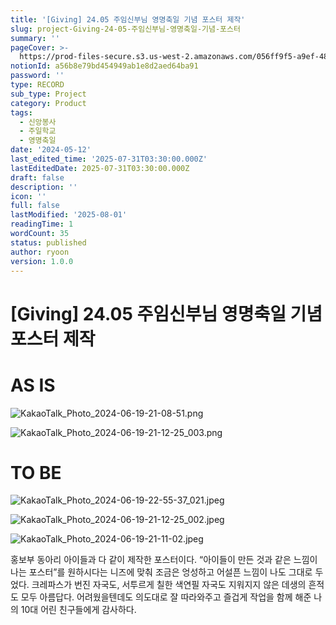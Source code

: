 ```yaml
---
title: '[Giving] 24.05 주임신부님 영명축일 기념 포스터 제작'
slug: project-Giving-24-05-주임신부님-영명축일-기념-포스터
summary: ''
pageCover: >-
  https://prod-files-secure.s3.us-west-2.amazonaws.com/056ff9f5-a9ef-486f-8acb-9eef51d06a2d/3b1de4af-582d-4821-a343-f95b3afe5a00/KakaoTalk_Photo_2024-06-19-21-11-02.jpeg?X-Amz-Algorithm=AWS4-HMAC-SHA256&X-Amz-Content-Sha256=UNSIGNED-PAYLOAD&X-Amz-Credential=ASIAZI2LB4662MZRNC5M%2F20250801%2Fus-west-2%2Fs3%2Faws4_request&X-Amz-Date=20250801T015235Z&X-Amz-Expires=3600&X-Amz-Security-Token=IQoJb3JpZ2luX2VjELr%2F%2F%2F%2F%2F%2F%2F%2F%2F%2FwEaCXVzLXdlc3QtMiJHMEUCIAJfeofs4E2d8qckL6dUt3m4mlhxMupsoc7MfE%2F9c%2BHFAiEAw%2FW09bD2OH0t0PU5rQ7REFZJXleFqurbuM%2FHnnZXd6cqiAQI4%2F%2F%2F%2F%2F%2F%2F%2F%2F%2F%2FARAAGgw2Mzc0MjMxODM4MDUiDMLklh%2Fa%2BHyIeLGuJyrcA%2BrfSgAxXU1XhHD4hfDHIQrvWLji9xllqGnK%2BniwxQrUELaHZhSX6yBVaPaZF9mqlAMl6dNNGqeT0cdlrTzFEFti10YlAPBeiikUDIj5qbwMjO2ryxGxc77MA7MDZECpm8Tn0XCNyDLs3hGEcuAy6koxUju4DC1O4vESYadS176bzG2H27Rt2M1LtCJsIwPc3Cyd21H%2FaoXo9jXXveThXrnLo%2FA%2FJc63Vqxp9P%2BG9kHfY8CPqUI9uLoKvSDW6o3ChXmGX6llbMKhw2SIGkid%2FK5OYQZ4%2FMGu4HJdCzFPYGAF23NNmNRwhQOROqMSQr3UfY1VHRj%2FLcjHgAfpAGQPNNDqMapK%2B%2FZSTIA9r65WKHumyHdr%2ByYkpmqN59Gz8RtK7Yd2y%2FF7AGSkE%2FoGgfONfhYR6yhhya77cAyfPKGMJzBJVhrlGj30wn20t%2FEub3N5HyhWmJ%2B0H9s5ufHfDOknAVOc34mV%2BQGs7cb9hRwIFmN9VLxbc6VX%2BLeQP4AzJyLkgSdZTwBP3qvXRYP6BdTPI6m2f7uXp1ZaVOkT561YuUlJIF5KDvqLC82iYm6U689boVfGcOZLTsB%2BTtECCj3SezRDBgdWH6vmIv9IQKtiH7KHSqn86p3MEy4%2F%2BQrnMO2xsMQGOqUBujPSufrZ5CqFGrxd8itWPGeZuXnHvE28P9KrmJOZvy%2BD4kvYX%2FphJuWB6MdWyduhE9ZZVsqgj2PDAETOzGDLYCC2ZTiOdvwwSm%2FAzUTPwhSVI4eOsghT7eoMLgx4lq0hcn%2B9LVPbS5IbjcViPgx137cqYI8%2BXs6%2FvwvlGPRAMc%2BE3q0P%2BZfFcpN07ZVlNl2mQAQaeHhEitpEG%2BKFy%2BC3xt%2Bac%2BOE&X-Amz-Signature=a21838666178b865654baed3f0084bf2991c5810bda46c7973afe6344dc61496&X-Amz-SignedHeaders=host&x-amz-checksum-mode=ENABLED&x-id=GetObject
notionId: a56b8e79bd454949ab1e8d2aed64ba91
password: ''
type: RECORD
sub_type: Project
category: Product
tags:
  - 신앙봉사
  - 주일학교
  - 영명축일
date: '2024-05-12'
last_edited_time: '2025-07-31T03:30:00.000Z'
lastEditedDate: 2025-07-31T03:30:00.000Z
draft: false
description: ''
icon: ''
full: false
lastModified: '2025-08-01'
readingTime: 1
wordCount: 35
status: published
author: ryoon
version: 1.0.0
---
```

# [Giving] 24.05 주임신부님 영명축일 기념 포스터 제작


# AS IS


![KakaoTalk_Photo_2024-06-19-21-08-51.png](https://prod-files-secure.s3.us-west-2.amazonaws.com/056ff9f5-a9ef-486f-8acb-9eef51d06a2d/ee6f14c2-d7d8-4a40-be49-403dfae94456/KakaoTalk_Photo_2024-06-19-21-08-51.png?X-Amz-Algorithm=AWS4-HMAC-SHA256&X-Amz-Content-Sha256=UNSIGNED-PAYLOAD&X-Amz-Credential=ASIAZI2LB4667PEZWVSJ%2F20250801%2Fus-west-2%2Fs3%2Faws4_request&X-Amz-Date=20250801T015307Z&X-Amz-Expires=3600&X-Amz-Security-Token=IQoJb3JpZ2luX2VjELr%2F%2F%2F%2F%2F%2F%2F%2F%2F%2FwEaCXVzLXdlc3QtMiJHMEUCIQD62wvj24W5v26MguMSzGRhitliO9aI%2BnZfBl4cih%2BRFQIgEvTtgehr1HU09Br178%2BoDcS3dd10ZFsWVBbfM0Dh1vsqiAQI4%2F%2F%2F%2F%2F%2F%2F%2F%2F%2F%2FARAAGgw2Mzc0MjMxODM4MDUiDMbQE8o%2B%2FTCaCHgzcyrcA5Ziyd042M%2F0KUdpD4SXPKw0DKdpWxD%2F2ub1XaNEYcQOWpFeeO%2FgkgWj99LjP31jiT%2BNmJaGeS%2B3Bf0jn%2FYfYAvJhpZtdadoMUC7bnHxsMuPwkzbu6q5o0q2KGO4UHERcQmbTajB6J4pUjO9VNNWMTrIikuACaRo6hbQJErebr0MApBriwLBpWXca0FWlzQjCcQUMGtsKUsxr8QPkvDI8XJGRrwy8q8p7YGG0ZA2Wm4AmNtjG6MqI87ZgDmM6IYgq70qPMbaaTfEPx%2Fu3ct5UTpGmRtgEpcKYno5jRNoav4JC%2BIF30FdcciFkpjnK1pJ8FNbom6FLQT15hIVujJAfSzrXz6imOsGyT8Y2LSUENAt6BHKjko8HM8QysVK1AH%2B7MsxmFTPwM88YqETLAkeOv458iO7P%2Fe3NRWTJnq9n3QureUgWl3e3Q9D6b5c%2Bs8otzrToP5mH6XRDfhwdLObterHVwRsTUiPbBoiYcKdkMozHA6MGZvbRBSIRwzJcLW1%2FzlsShC0idjJxmM1SbQd9ny0pdcmkzguP%2FINVw3O0yAPw8%2BVWG%2BB2UM2RVk8ktXAp7tCfF5zGxals54Azl9kq30CtnqAqEMfapp5CHzWuZEQu%2BJazwq8wYVIXvhZMOKxsMQGOqUBgZcom3Haxheq5vvOq39aEx5cwWwrQyXkj4RciDsZEfjeLeD4sIqOrD5QpT0%2BVZu914rCwfJVjhZyoyfpUNrFkiD%2BtMdzt%2BxAcnps%2BrzDMfgRmhtgwoD8jngirF3jRNQDBahmKWlDcWiWecUK1WbemjWeeAdlApMxdTrBuiSjF%2BuQjhD1tHwlD6DLY3EfT%2BcsX7KY1dV53txd5D4dW%2FkpyTXcnGvi&X-Amz-Signature=e8e99252064b23fb10e6d7c018d690e63ffa781e86c7c8fc4d9cf86112276482&X-Amz-SignedHeaders=host&x-amz-checksum-mode=ENABLED&x-id=GetObject)


![KakaoTalk_Photo_2024-06-19-21-12-25_003.png](https://prod-files-secure.s3.us-west-2.amazonaws.com/056ff9f5-a9ef-486f-8acb-9eef51d06a2d/6ca6a6d2-49ae-4c79-8dba-9885cf24fa32/KakaoTalk_Photo_2024-06-19-21-12-25_003.png?X-Amz-Algorithm=AWS4-HMAC-SHA256&X-Amz-Content-Sha256=UNSIGNED-PAYLOAD&X-Amz-Credential=ASIAZI2LB466XAD7GKAZ%2F20250801%2Fus-west-2%2Fs3%2Faws4_request&X-Amz-Date=20250801T015307Z&X-Amz-Expires=3600&X-Amz-Security-Token=IQoJb3JpZ2luX2VjELr%2F%2F%2F%2F%2F%2F%2F%2F%2F%2FwEaCXVzLXdlc3QtMiJHMEUCIQCzgMLCtH8Q%2FcVNnFrE7CJp%2FZlvKIc3%2BtHlxbL%2F1EKY6wIgVWNtM6y%2FOr75AsjhK6cQ8HwU7creYpe2hIlNVwkqhxsqiAQI4%2F%2F%2F%2F%2F%2F%2F%2F%2F%2F%2FARAAGgw2Mzc0MjMxODM4MDUiDECjK03XQxQLsGo9KyrcA4hplA5S0nMMVzEMtncIdA8%2BVHonsCw6QNv5QnpyGlXwT7lPreHnb1nBt%2BkrbyqolFCzmFGoUd4sb2hR8%2FUt2VB7TXzFrhbmboAfuDxQ4Jt7Pc1BGqGx%2BcNe%2FC1TN97%2B80x0w%2FkoM6TTGXxJHrSRd%2FnOFI2pSYU2J7fHg4Nms02NRe4pUE0GuvxhyW61cVElp3FOZ7%2B9jaPycJg5il7GtdEjcapnBvnAM1Q3Tr1PiBQdJWQ7pvJih0faFmmGtwtGYI5yclG2mWILW7N1oMzA%2FMqUeWIRvvCbiZeO5lUtdOEhB56tfUPM0rKmgOFNt6kKVrpDsyK0nbmno4YOqjya8LSgRmdeXP1ifTTp%2FXBtt0575%2BqplCqv7JZx6bupWCIHiLCYSq4XFZM6IwcotQvyZwQw8ehO8MdBViJPiIWiFBEX3NySIhVsKp80dn6Xg9YMb%2B8aYX2LdA%2BtqLTIiBskfhhunoRIu0C0lVnsDppbv0xCSctIW6QMRmA87cUDJKXKnDTVkbbH%2BnpeP0zC7kHgLY8%2BKFedgNl6yJAc7uLEUOwsNX%2BQUXJXgfzJ%2Bp6bzbbFd9a18m6K2JxwgiMMb07PszUmcQwDWfAtYKizYHoASkTMerwNtN1pIdKSbl8%2BMNGxsMQGOqUBSs8Zk8wB8kk0lwfUZIzTW7JTa5M4GAc1AvGAKfNUtFtTRyNginC4nb6Yk7HgxklM2Ybp1il6fxH%2FgDil9RumjrokzxmO8TsxFAXizofRGPo8jmnRhQDymQU1WaoR5va5s1VWjWIkXa5%2FiFLUFy0V9StJ7RbEwr8hbEUJ%2F4%2Bdup%2BKcAOaBOr8civEIKtEftt7tg6%2Bojq%2FJcGQcBf5H3YUmXx58xbK&X-Amz-Signature=7f72d7738750c604b486b80e89a4035a40d2faa698c9918876b4bdc608654c21&X-Amz-SignedHeaders=host&x-amz-checksum-mode=ENABLED&x-id=GetObject)


# TO BE


![KakaoTalk_Photo_2024-06-19-22-55-37_021.jpeg](https://prod-files-secure.s3.us-west-2.amazonaws.com/056ff9f5-a9ef-486f-8acb-9eef51d06a2d/d358cc4d-da04-4c4e-bf75-7e902f49bee4/KakaoTalk_Photo_2024-06-19-22-55-37_021.jpeg?X-Amz-Algorithm=AWS4-HMAC-SHA256&X-Amz-Content-Sha256=UNSIGNED-PAYLOAD&X-Amz-Credential=ASIAZI2LB4662OEWRU6W%2F20250801%2Fus-west-2%2Fs3%2Faws4_request&X-Amz-Date=20250801T015306Z&X-Amz-Expires=3600&X-Amz-Security-Token=IQoJb3JpZ2luX2VjELr%2F%2F%2F%2F%2F%2F%2F%2F%2F%2FwEaCXVzLXdlc3QtMiJHMEUCID8HYhM7aJXRXpeedz1Q4Z4vXYJH5hfUzroHwEXmvfCKAiEAn0W25NN6gHurlhpmrn7gXl13UrPFLwQ0QFu%2B%2B5rh4YoqiAQI4%2F%2F%2F%2F%2F%2F%2F%2F%2F%2F%2FARAAGgw2Mzc0MjMxODM4MDUiDMySVYXlV9JEIfT8rircA%2F64JAkZL8AyblsVoM4KF0pFlf6VU0KuGJe4o74ZB7Xb%2FS3uEoF1%2BA9kp48c6Kj7AVBGxeB9oIqcuotDXKA2lyKfWReImmS2n1W7n%2FpxorWtPJM9YTAkUBpRoqZbJf5Oj18Klx8gXucEvxM8ufIneKTIIBJuaVojhYjEklpXI%2BpAM5YmgEnFNxUV74Au7NwdGwPsfl93N%2FDKCiHcZee8AhImdj8sz4DYr2DqHxLPNVwgYIS5jb0vcTWPEV1IpAY8EJTiK9%2FMVFZwLGPjDEueuxdb2ELJwn%2FMidc%2BTjRA2fjJScHy03Ar8L72u%2FfXibgyBypsUTl%2B5XEzdVtz3FLSHtpwGiI66yx%2B6%2FbTY9AszAVT2xNE4EwheMpZXlXx7hauxJR%2F%2B%2BXcExQQRuKjavd%2BWZVCejRpWpP1z%2Ba%2BZQvHjCcf%2FSGPaoTWBmzACSKG03rbKQ7LlYAa0xKliSqmYNVvg%2BO8C50XXyx58YMFqJruhv49odt9a%2FP74UDpxvJA%2BkH27LX1ZCOcDNh2RDztVdQoD5AnNp3BpGNKPzUjI0SO%2BhHOxxu9NtgecFtwdvub6lCL2LMYbpFZ1aQlUwYIJ%2FMsknvdBhHzjGpkrnwF0q2xvSZxYwOn%2FNC5iUUQbeyKMNCxsMQGOqUBAMyKj9ckXYELDNk49bHcD%2FZv531GieLZOAsbN7J2eQk21%2BTLaIOoJtZdUlEOQQhWUkWhZajJZHmDIdddNw0RoD2BF5FwXPJrFQ35ot0CoiyStn1dTOTEsy1uAUF0Wjtl0zsEItTkdMZHpRxivrJ86ifrtAGVwDez2UJlZEt5wr2gZxfNjCGhMHwZDeqO4OtFTVFsUraJ4I%2FNY%2Bc10N0BmLRGJN47&X-Amz-Signature=1fab7aa4c5d9eda7a66cdd47cb35bd6956ab9a569b4c28e5841bdfa7bfa8e647&X-Amz-SignedHeaders=host&x-amz-checksum-mode=ENABLED&x-id=GetObject)


![KakaoTalk_Photo_2024-06-19-21-12-25_002.jpeg](https://prod-files-secure.s3.us-west-2.amazonaws.com/056ff9f5-a9ef-486f-8acb-9eef51d06a2d/be520e5c-9c00-4d98-a638-d6639015eaa2/KakaoTalk_Photo_2024-06-19-21-12-25_002.jpeg?X-Amz-Algorithm=AWS4-HMAC-SHA256&X-Amz-Content-Sha256=UNSIGNED-PAYLOAD&X-Amz-Credential=ASIAZI2LB4662OEWRU6W%2F20250801%2Fus-west-2%2Fs3%2Faws4_request&X-Amz-Date=20250801T015306Z&X-Amz-Expires=3600&X-Amz-Security-Token=IQoJb3JpZ2luX2VjELr%2F%2F%2F%2F%2F%2F%2F%2F%2F%2FwEaCXVzLXdlc3QtMiJHMEUCID8HYhM7aJXRXpeedz1Q4Z4vXYJH5hfUzroHwEXmvfCKAiEAn0W25NN6gHurlhpmrn7gXl13UrPFLwQ0QFu%2B%2B5rh4YoqiAQI4%2F%2F%2F%2F%2F%2F%2F%2F%2F%2F%2FARAAGgw2Mzc0MjMxODM4MDUiDMySVYXlV9JEIfT8rircA%2F64JAkZL8AyblsVoM4KF0pFlf6VU0KuGJe4o74ZB7Xb%2FS3uEoF1%2BA9kp48c6Kj7AVBGxeB9oIqcuotDXKA2lyKfWReImmS2n1W7n%2FpxorWtPJM9YTAkUBpRoqZbJf5Oj18Klx8gXucEvxM8ufIneKTIIBJuaVojhYjEklpXI%2BpAM5YmgEnFNxUV74Au7NwdGwPsfl93N%2FDKCiHcZee8AhImdj8sz4DYr2DqHxLPNVwgYIS5jb0vcTWPEV1IpAY8EJTiK9%2FMVFZwLGPjDEueuxdb2ELJwn%2FMidc%2BTjRA2fjJScHy03Ar8L72u%2FfXibgyBypsUTl%2B5XEzdVtz3FLSHtpwGiI66yx%2B6%2FbTY9AszAVT2xNE4EwheMpZXlXx7hauxJR%2F%2B%2BXcExQQRuKjavd%2BWZVCejRpWpP1z%2Ba%2BZQvHjCcf%2FSGPaoTWBmzACSKG03rbKQ7LlYAa0xKliSqmYNVvg%2BO8C50XXyx58YMFqJruhv49odt9a%2FP74UDpxvJA%2BkH27LX1ZCOcDNh2RDztVdQoD5AnNp3BpGNKPzUjI0SO%2BhHOxxu9NtgecFtwdvub6lCL2LMYbpFZ1aQlUwYIJ%2FMsknvdBhHzjGpkrnwF0q2xvSZxYwOn%2FNC5iUUQbeyKMNCxsMQGOqUBAMyKj9ckXYELDNk49bHcD%2FZv531GieLZOAsbN7J2eQk21%2BTLaIOoJtZdUlEOQQhWUkWhZajJZHmDIdddNw0RoD2BF5FwXPJrFQ35ot0CoiyStn1dTOTEsy1uAUF0Wjtl0zsEItTkdMZHpRxivrJ86ifrtAGVwDez2UJlZEt5wr2gZxfNjCGhMHwZDeqO4OtFTVFsUraJ4I%2FNY%2Bc10N0BmLRGJN47&X-Amz-Signature=a1fb08099b6100c6fb9c39d5355ee496c3947c69f3ea990dd40a6db5b71d741b&X-Amz-SignedHeaders=host&x-amz-checksum-mode=ENABLED&x-id=GetObject)


![KakaoTalk_Photo_2024-06-19-21-11-02.jpeg](https://prod-files-secure.s3.us-west-2.amazonaws.com/056ff9f5-a9ef-486f-8acb-9eef51d06a2d/06bada7c-f4b4-4738-a225-4a3eadcf7990/KakaoTalk_Photo_2024-06-19-21-11-02.jpeg?X-Amz-Algorithm=AWS4-HMAC-SHA256&X-Amz-Content-Sha256=UNSIGNED-PAYLOAD&X-Amz-Credential=ASIAZI2LB4662OEWRU6W%2F20250801%2Fus-west-2%2Fs3%2Faws4_request&X-Amz-Date=20250801T015306Z&X-Amz-Expires=3600&X-Amz-Security-Token=IQoJb3JpZ2luX2VjELr%2F%2F%2F%2F%2F%2F%2F%2F%2F%2FwEaCXVzLXdlc3QtMiJHMEUCID8HYhM7aJXRXpeedz1Q4Z4vXYJH5hfUzroHwEXmvfCKAiEAn0W25NN6gHurlhpmrn7gXl13UrPFLwQ0QFu%2B%2B5rh4YoqiAQI4%2F%2F%2F%2F%2F%2F%2F%2F%2F%2F%2FARAAGgw2Mzc0MjMxODM4MDUiDMySVYXlV9JEIfT8rircA%2F64JAkZL8AyblsVoM4KF0pFlf6VU0KuGJe4o74ZB7Xb%2FS3uEoF1%2BA9kp48c6Kj7AVBGxeB9oIqcuotDXKA2lyKfWReImmS2n1W7n%2FpxorWtPJM9YTAkUBpRoqZbJf5Oj18Klx8gXucEvxM8ufIneKTIIBJuaVojhYjEklpXI%2BpAM5YmgEnFNxUV74Au7NwdGwPsfl93N%2FDKCiHcZee8AhImdj8sz4DYr2DqHxLPNVwgYIS5jb0vcTWPEV1IpAY8EJTiK9%2FMVFZwLGPjDEueuxdb2ELJwn%2FMidc%2BTjRA2fjJScHy03Ar8L72u%2FfXibgyBypsUTl%2B5XEzdVtz3FLSHtpwGiI66yx%2B6%2FbTY9AszAVT2xNE4EwheMpZXlXx7hauxJR%2F%2B%2BXcExQQRuKjavd%2BWZVCejRpWpP1z%2Ba%2BZQvHjCcf%2FSGPaoTWBmzACSKG03rbKQ7LlYAa0xKliSqmYNVvg%2BO8C50XXyx58YMFqJruhv49odt9a%2FP74UDpxvJA%2BkH27LX1ZCOcDNh2RDztVdQoD5AnNp3BpGNKPzUjI0SO%2BhHOxxu9NtgecFtwdvub6lCL2LMYbpFZ1aQlUwYIJ%2FMsknvdBhHzjGpkrnwF0q2xvSZxYwOn%2FNC5iUUQbeyKMNCxsMQGOqUBAMyKj9ckXYELDNk49bHcD%2FZv531GieLZOAsbN7J2eQk21%2BTLaIOoJtZdUlEOQQhWUkWhZajJZHmDIdddNw0RoD2BF5FwXPJrFQ35ot0CoiyStn1dTOTEsy1uAUF0Wjtl0zsEItTkdMZHpRxivrJ86ifrtAGVwDez2UJlZEt5wr2gZxfNjCGhMHwZDeqO4OtFTVFsUraJ4I%2FNY%2Bc10N0BmLRGJN47&X-Amz-Signature=53c150942bbbfe8826a4316ed7ed3e2e68f6f1630e8ba81d1da7913a29abeb5f&X-Amz-SignedHeaders=host&x-amz-checksum-mode=ENABLED&x-id=GetObject)



홍보부 동아리 아이들과 다 같이 제작한 포스터이다. “아이들이 만든 것과 같은 느낌이 나는 포스터”를 원하시다는 니즈에 맞춰 조금은 엉성하고 어설픈 느낌이 나도 그대로 두었다. 크레파스가 번진 자국도, 서투르게 칠한 색연필 자국도 지워지지 않은 데생의 흔적도 모두 아름답다. 어려웠을텐데도 의도대로 잘 따라와주고 즐겁게 작업을 함께 해준 나의 10대 어린 친구들에게 감사하다.

